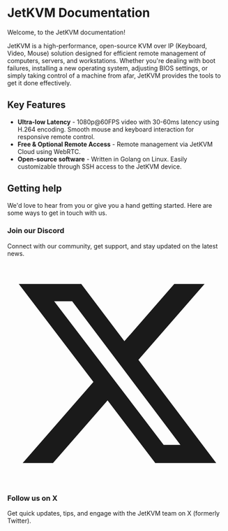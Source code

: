 # JetKVM Documentation

Welcome, to the JetKVM documentation!

JetKVM is a high-performance, open-source KVM over IP (Keyboard, Video, Mouse) solution designed for efficient remote management of computers, servers, and workstations.
Whether you're dealing with boot failures, installing a new operating system, adjusting BIOS settings, or simply taking control of a machine from afar, JetKVM provides the tools to get it done effectively.

## Key Features

- **Ultra-low Latency** - 1080p@60FPS video with 30-60ms latency using H.264 encoding. Smooth mouse and keyboard interaction for responsive remote control.
- **Free & Optional Remote Access** - Remote management via JetKVM Cloud using WebRTC.
- **Open-source software** - Written in Golang on Linux. Easily customizable through SSH access to the JetKVM device.

## Getting help

We'd love to hear from you or give you a hand getting started. Here are some ways to get in touch with us.

<div className="not-prose grid grid-cols-1 md:grid-cols-2 gap-4">
  <ExtLink href="https://discord.gg/Ky9v3tF7e5">
  <GridCard cardClassName="hover:bg-blue-100/50 bg-blue-50/50 hover:!outline-2 hover:!outline-blue-700 transition-all duration-150">
    <div className="p-6 py-5 h-full">
      <div className="space-y-1">
        <DiscordIcon className="h-8 w-8 block text-indigo-600" />
        <h3 className="block text-base font-bold">Join our Discord</h3>
      </div>
      <p className="text-sm text-slate-600">Connect with our community, get support, and stay updated on the latest news.</p>
    </div>
  </GridCard>
  </ExtLink>

<ExtLink href="https://twitter.com/jetkvm">
  <GridCard cardClassName="hover:bg-blue-100/50 bg-blue-50/50 hover:!outline-2 hover:!outline-blue-700 transition-all duration-150">
    <div className="p-6 py-5 h-full">
      <div className="space-y-1 text-black">
        <svg className="h-6  my-1.5 w-6 block text-black" fill="currentColor" viewBox="0 0 24 24" aria-hidden="true">
          <path d="M18.244 2.25h3.308l-7.227 8.26 8.502 11.24H16.17l-5.214-6.817L4.99 21.75H1.68l7.73-8.835L1.254 2.25H8.08l4.713 6.231zm-1.161 17.52h1.833L7.084 4.126H5.117z" />
        </svg>
        <h3 className="block text-base font-bold">Follow us on X</h3>
      </div>
      <p className="text-sm text-slate-600">Get quick updates, tips, and engage with the JetKVM team on X (formerly Twitter).</p>
    </div>
  </GridCard>
</ExtLink>
</div>
